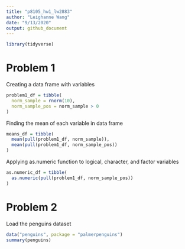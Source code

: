 ```yaml
---
title: "p8105_hw1_lw2883"
author: "Leighanne Wang"
date: "9/13/2020"
output: github_document
---
```


```r
library(tidyverse)
```
# Problem 1

Creating a data frame with variables

```r
problem1_df = tibble(
  norm_sample = rnorm(10),
  norm_sample_pos = norm_sample > 0
)
```
Finding the mean of each variable in data frame

```r
means_df = tibble(
  mean(pull(problem1_df, norm_sample)),
  mean(pull(problem1_df, norm_sample_pos))
)
```

Applying as.numeric function to logical, character, and factor variables

```r
as.numeric_df = tibble(
  as.numeric(pull(problem1_df, norm_sample_pos))
)
```

# Problem 2

Load the penguins dataset 

```r
data("penguins", package = "palmerpenguins")
summary(penguins)
```
